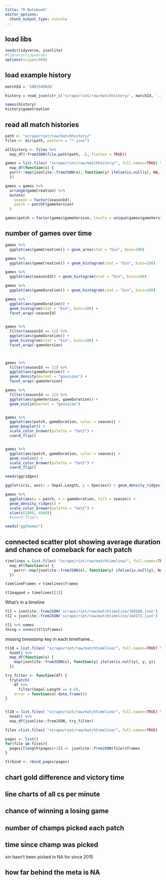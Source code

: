 ```yaml
---
title: "R Notebook"
editor_options: 
  chunk_output_type: console
---
```


## load libs

```r
needs(tidyverse, jsonlite)
#library(tidyverse)
options(scipen=999)

```


## load example history

```r
matchId = '1001540028'

history = read_json(str_c('scrape/riot/raw/matchhistory/', matchId, '.json'))

names(history)
history$gameCreation
```

## read all match histories
```r
path <- "scrape/riot/raw/matchhistory/"
files <- dir(path, pattern = "*.json")

allhistory <- files %>%
  map_df(~fromJSON(file.path(path, .), flatten = TRUE))
```

```r
games = list.files( "scrape/riot/raw/matchhistory/", full.names=TRUE) %>% 
  map_df(function(x) { 
  purrr::map(jsonlite::fromJSON(x), function(y) ifelse(is.null(y), NA, y)) 
  })

games = games %>% 
  arrange(gameCreation) %>% 
  mutate(
    season = factor(seasonId),
    patch = patchF(gameVersion)
  )

games$patch = factor(games$gameVersion, levels = unique(games$gameVersion))
```


## number of games over time

```r
games %>% 
  ggplot(aes(gameCreation)) + geom_area(stat = "bin", bins=200) 

games %>% 
  ggplot(aes(gameCreation)) + geom_histogram(stat = "bin", bins=200)

games %>% 
  ggplot(aes(seasonId)) + geom_histogram(stat = "bin", bins=100)

games %>% 
  ggplot(aes(gameDuration)) + geom_histogram(stat = "bin", bins=100)

games %>% 
  ggplot(aes(gameDuration)) +
  geom_histogram(stat = "bin", bins=100) +
  facet_wrap(~seasonId)
  

games %>% 
  filter(seasonId == 11) %>% 
  ggplot(aes(gameDuration)) +
  geom_histogram(stat = "bin", bins=100) +
  facet_wrap(~gameVersion)



games %>% 
  filter(seasonId == 11) %>% 
  ggplot(aes(gameDuration)) +
  geom_density(kernel = "gaussian") +
  facet_wrap(~gameVersion)

games %>% 
  filter(seasonId == 11) %>% 
  ggplot(aes(gameVersion, gameDuration)) +
  geom_violin(kernel = "gaussian")


games %>% 
  ggplot(aes(patch, gameDuration, color = season)) +
  geom_boxplot() + 
  scale_color_brewer(palette = "Set2") +
  coord_flip()


games %>% 
  ggplot(aes(patch, gameDuration, color = season)) +
  geom_violin() + 
  scale_color_brewer(palette = "Set2") +
  coord_flip()

needs(ggridges)

ggplot(iris, aes(x = Sepal.Length, y = Species)) + geom_density_ridges()

games %>% 
  ggplot(aes(y = patch, x = gameDuration, fill = season)) +
  geom_density_ridges() + 
  scale_color_brewer(palette = "Set2") + 
  xlim(c(1000, 4000))
  #coord_flip()

needs("ggthemes")

```


## connected scatter plot showing average duration and chance of comeback for each patch

```r
timelines = list.files( "scrape/riot/raw/matchtimeline/", full.names=TRUE) %>% 
  map_df(function(x) { 
    purrr::map(jsonlite::fromJSON(x), function(y) ifelse(is.null(y), NA, y)) 
  })

timelineFrames = timelines$frames

tl1mapped = timelines[[1]]
```


What's in a timeline

```r
tl1 = jsonlite::fromJSON('scrape/riot/raw/matchtimeline/160160.json')
tl2 = jsonlite::fromJSON('scrape/riot/raw/matchtimeline/160172.json')

tl1 %>% names
thing = unnest(tl1$frames)

```


missing timestamp key in each timeframe...

```r
tl10 = list.files( "scrape/riot/raw/matchtimeline/", full.names=TRUE) %>% 
  head() %>% 
  map_df(function(x) { 
    map(jsonlite::fromJSON(x), function(y) ifelse(is.null(y), y, y)) 
  })
```

```r
try_filter <- function(df) {
  tryCatch(
    df %>%
      filter(Sepal.Length == 4.6),
    error = function(e) data.frame())
}


tl10 = list.files( "scrape/riot/raw/matchtimeline/", full.names=TRUE) %>% 
  head() %>% 
  map_df(jsonlite::fromJSON, try_filter)
```

```r
files =list.files( "scrape/riot/raw/matchtimeline/", full.names=TRUE)

pages <- list()
for(file in files){
  pages[[length(pages)+1]] <- jsonlite::fromJSON(file)$frames
}

tlrbind <- rbind_pages(pages)

```



## chart gold difference and victory time



## line charts of all cs per minute


## chance of winning a losing game


## number of champs picked each patch


## time since champ was picked
 xin hasn't been picked in NA for since 2015


## how far behind the meta is NA


















